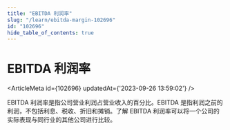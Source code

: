 ```yaml
---
title: "EBITDA 利润率"
slug: "/learn/ebitda-margin-102696"
id: "102696"
hide_table_of_contents: true
---
```



# EBITDA 利润率

<ArticleMeta id={102696} updatedAt={'2023-09-26 13:59:02'} />
<div className='border-solid border-b border-t-0 my-4 border-[var(--ifm-color-gray-300)]' />

EBITDA 利润率是指公司营业利润占营业收入的百分比。EBITDA 是指利润之前的利润，不包括利息、税收、折旧和摊销。了解 EBITDA 利润率可以将一个公司的实际表现与同行业的其他公司进行比较。
